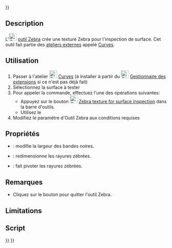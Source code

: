 <languages/>
{{UnfinishedDocu{{#translation:}}}}

{{Docnav/fr
|[[Curves_ParametricComb/fr|Peigne paramétrique]]
|[[Curves_ParametricSolid/fr|Solide paramétrique]]
|[[Curves_Workbench/fr|Atelier Curves]]
|IconL=Curves_ParametricComb.svg
|IconR=Curves_ParametricSolid.svg
|IconC=Curves_workbench_icon.svg
}}

{{GuiCommand/fr
|Name=Curves ZebraTool
|Name/fr=Curves Outil Zebra
|MenuLocation=Surfaces → ZebraTool 
|Workbenches=[[Curves_Workbench/fr|Curves]]
}}

==Description==

L'[[Image:Curves_ZebraTool.svg|24px]] [[Curves_ZebraTool/fr|outil Zebra]] crée une texture Zebra pour l'inspection de surface. Cet outil fait partie des [[External_workbenches/fr|ateliers externes]] appelé [[Curves_Workbench/fr|Curves]].

==Utilisation==

# Passer à l'atelier [[Image:Curves_workbench_icon.svg|24px]] [[Curves_Workbench/fr|Curves]] (à installer à partir du [[Image:Std_AddonMgr.svg|24px]] [[Std_AddonMgr/fr|Gestionnaire des extensions]] si ce n'est pas déjà fait)
# Sélectionnez la surface à tester
# Pour appeler la commande, effectuez l'une des opérations suivantes:
#* Appuyez sur le bouton [[Image:Curves_ZebraTool.svg|24px]] [[Curves_ZebraTool/fr|Zebra texture for surface inspection]] dans la barre d'outils.
#* Utilisez le {{MenuCommand|Surfaces → Zebra Tool}}
# Modifiez le paramètre d'Outil Zebra aux conditions requises

==Propriétés==

* {{PropertyData|Black Stripes Width}} : modifie la largeur des bandes noires.
* {{PropertyData|Scale}} : redimensionne les rayures zébrées.
* {{PropertyData|Rotation}} : fait pivoter les rayures zébrées.

==Remarques==

* Cliquez sur le bouton {{Button|Quit}} pour quitter l'outil Zebra.

==Limitations==


==Script==


{{Docnav/fr
|[[Curves_ParametricComb/fr|Peigne paramétrique]]
|[[Curves_ParametricSolid/fr|Solide paramétrique]]
|[[Curves_Workbench/fr|Atelier Curves]]
|IconL=Curves_ParametricComb.svg
|IconR=Curves_ParametricSolid.svg
|IconC=Curves_workbench_icon.svg
}}

{{Curves Tools navi{{#translation:}}}}
{{Userdocnavi{{#translation:}}}}